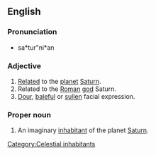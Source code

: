 ==English==

===Pronunciation===
* sa*tur"ni*an

===Adjective===
{{en-adj}}

# [[relate|Related]] to the [[planet]] [[Saturn]].
# Related to the [[Roman]] [[god]] Saturn.
# [[dour|Dour]], [[baleful]] or [[sullen]] facial expression.

===Proper noun===
{{en-proper noun}}

#An imaginary [[inhabitant]] of the planet [[Saturn]].

[[Category:Celestial inhabitants]]